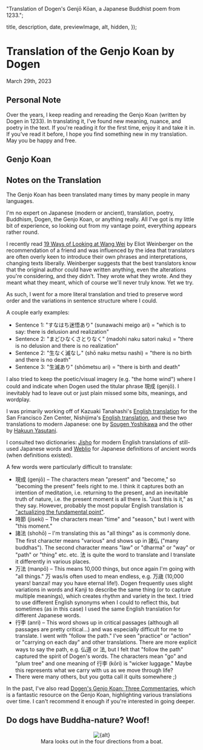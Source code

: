 
  "Translation of Dogen's Genjō Kōan, a Japanese Buddhist poem from 1233.";

  title,
  description,
  date,
  previewImage,
  alt,
  hidden,
});

# Translation of the Genjo Koan by Dogen

<time dateTime={date} className="muted italic">
  March 29th, 2023
</time>

## Personal Note

Over the years, I keep reading and rereading the Genjo Koan (written by Dogen in 1233). In translating it, I've found new meaning, nuance, and poetry in the text. If you're reading it for the first time, enjoy it and take it in. If you've read it before, I hope you find something new in my translation. May you be happy and free.

## Genjo Koan

<GenjoKoanText />

## Notes on the Translation

The Genjo Koan has been translated many times by many people in many languages.

I'm no expert on Japanese (modern or ancient), translation, poetry, Buddhism, Dogen, the Genjo Koan, or anything really. All I've got is my little bit of experience, so looking out from my vantage point, everything appears rather round.

I recently read [19 Ways of Looking at Wang Wei](https://www.amazon.com/Nineteen-Ways-Looking-Wang-More/dp/0811226204) by Eliot Weinberger on the recommendation of a friend and was influenced by the idea that translators are often overly keen to introduce their own phrases and interpretations, changing texts liberally. Weinberger suggests that the best translators know that the original author could have written anything, even the alterations you're considering, and they didn't. They wrote what they wrote. And they meant what they meant, which of course we'll never truly know. Yet we try.

As such, I went for a more literal translation and tried to preserve word order and the variations in sentence structure where I could.

A couple early examples:

- Sentence 1: "すなはち迷悟あり" (sunawachi meigo ari) = "which is to say: there is delusion and realization"
- Sentence 2: "まどひなくさとりなく" (madohi naku satori naku) = "there is no delusion and there is no realization"
- Sentence 2: "生なく滅なし" (shō naku metsu nashi) = "there is no birth and there is no death"
- Sentence 3: "生滅あり" (shōmetsu ari) = "there is birth and death"

I also tried to keep the poetic/visual imagery (e.g. "the home wind") where I could and indicate when Dogen used the titular phrase 現成 (genjō). I inevitably had to leave out or just plain missed some bits, meanings, and wordplay.

I was primarily working off of Kazuaki Tanahashi's [English translation](https://www.sfzc.org/files/daily_sutras_Genjo_Koan) for the San Francisco Zen Center, Nishijima's [English translation](http://www.cuke.com/pdf-2015/sutra-studies/Genjo%20Koan%20in%20Japanese%20and%20English.pdf), and these two translations to modern Japanese: one by [Sougen Yoshikawa](http://www.dogen-shobogenzo.com/genjyokoan1.html) and the other by [Hakuun Yasutani](https://www.sets.ne.jp/~zenhomepage/genzyoukouan.htm).

I consulted two dictionaries: [Jisho](https://jisho.org/) for modern English translations of still-used Japanese words and [Weblio](https://kobun.weblio.jp/) for Japanese definitions of ancient words (when definitions existed).

A few words were particularly difficult to translate:

- 現成 (genjō) – The characters mean "present" and "become," so "becoming the present" feels right to me. I think it captures both an intention of meditation, i.e. returning to the present, and an inevitable truth of nature, i.e. the present moment is all there is. "Just this is it," as they say. However, probably the most popular English translation is ["actualizing the fundamental point"](https://en.wikipedia.org/wiki/Genj%C5%8Dk%C5%8Dan).
- 時節 (jiseki) – The characters mean "time" and "season," but I went with "this moment."
- 諸法 (shohō) – I'm translating this as "all things" as is commonly done. The first character means "various" and shows up in 諸仏 ("many buddhas"). The second character means "law" or "dharma" or "way" or "path" or "thing" etc. etc. 法 is quite the word to translate and I translate it differently in various places.
- 万法 (manpō) – This means 10,000 things, but once again I'm going with "all things." 万 was/is often used to mean endless, e.g. 万歳 (10,000 years! banzai! may you have eternal life!). Dogen frequently uses slight variations in words and Kanji to describe the same thing (or to capture multiple meanings), which creates rhythm and variety in the text. I tried to use different English synonyms when I could to reflect this, but sometimes (as in this case) I used the same English translation for different Japanese words.
- 行李 (anri) – This word shows up in critical passages (although all passages are pretty critical...) and was especially difficult for me to translate. I went with "follow the path." I've seen "practice" or "action" or "carrying on each day" and other translations. There are more explicit ways to say the path, e.g. 仏道 or 法, but I felt that "follow the path" captured the spirit of Dogen's words. The characters mean "go" and "plum tree" and one meaning of 行李 (kōri) is "wicker luggage." Maybe this represents what we carry with us as we move through life?
- There were many others, but you gotta call it quits somewhere ;)

In the past, I've also read [Dogen's Genjo Koan: Three Commentaries](https://www.amazon.com/Dogens-Genjo-Koan-Three-Commentaries/dp/1582438277/), which is a fantastic resource on the Genjo Koan, highlighting various translations over time. I can't recommend it enough if you're interested in going deeper.

## Do dogs have Buddha-nature? Woof!

<figure align="center">
  <Image
    src={previewImage}
    className="mx-auto"
    alt={alt}
    width={400}
    height={400}
  />
  <figcaption>Mara looks out in the four directions from a boat.</figcaption>
</figure>
